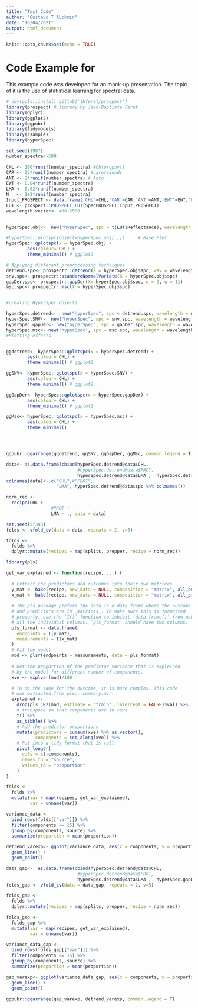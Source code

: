 ```yaml
---
title: "Test Code"
author: "Gustavo T ALckmin"
date: "16/04/2021"
output: html_document
---
```


```r
knitr::opts_chunk$set(echo = TRUE)
```


# Code Example for 

This example code was developed for an mock-up presentation. The topic of it is the use of statistical learning for spectral data.


```r
# devtools::install_gitlab('jbferet/prospect')
library(prospect) # library by Jean-Baptiste Feret
library(dplyr)
library(ggplot2)
library(ggpubr)
library(tidymodels)
library(rsample)
library(hyperSpec)
```

```r
set.seed(1987)
number_spectra<-500

CHL <- 100*runif(number_spectra) #Chlorophyll
CAR <- 25*runif(number_spectra) #caroteinods
ANT <- 2*runif(number_spectra) # Anto
EWT <- 0.04*runif(number_spectra)
LMA <- 0.02*runif(number_spectra)
N   <- 1+2*runif(number_spectra)
Input_PROSPECT <- data.frame('CHL'=CHL,'CAR'=CAR,'ANT'=ANT,'EWT'=EWT,'LMA'=LMA,'N'=N)
LUT <- prospect::PROSPECT_LUT(SpecPROSPECT,Input_PROSPECT)
wavelength.vector<- 400:2500
        

hyperSpec.obj<-  new("hyperSpec", spc = t(LUT$Reflectance), wavelength = wavelength.vector, data = LUT$Input_PROSPECT)

#hyperSpec::plotspc(object=hyperSpec.obj[,,])     # Base Plot
hyperSpec::qplotspc(x = hyperSpec.obj) + 
        aes(colour= CHL) + 
        theme_minimal() # ggplot2

```


```r
# Applying different preprocessing techniques
detrend.spc<- prospectr::detrend(X = hyperSpec.obj$spc, wav = wavelength.vector)
snv.spc<- prospectr::standardNormalVariate(X = hyperSpec.obj$spc)
gapDer.spc<- prospectr::gapDer(X= hyperSpec.obj$spc, m = 2, w = 11)
msc.spc<- prospectr::msc(X = hyperSpec.obj$spc)


#creating HyperSpec Objects

hyperSpec.detrend<-  new("hyperSpec", spc = detrend.spc, wavelength = wavelength.vector, data = LUT$Input_PROSPECT)
hyperSpec.SNV<-  new("hyperSpec", spc = snv.spc, wavelength = wavelength.vector, data = LUT$Input_PROSPECT)
hyperSpec.gapDer<- new("hyperSpec", spc = gapDer.spc, wavelength = wavelength.vector[11:2087], data = LUT$Input_PROSPECT)
hyperSpec.msc<- new("hyperSpec", spc = msc.spc, wavelength = wavelength.vector, data = LUT$Input_PROSPECT)
#Plotting effects


ggdetrend<- hyperSpec::qplotspc(x = hyperSpec.detrend) + 
        aes(colour= CHL) + 
        theme_minimal() # ggplot2

ggSNV<- hyperSpec::qplotspc(x = hyperSpec.SNV) +
        aes(colour= CHL) + 
        theme_minimal() # ggplot2

ggGapDer<- hyperSpec::qplotspc(x = hyperSpec.gapDer) +
        aes(colour= CHL) + 
        theme_minimal() # ggplot2

ggMsc<- hyperSpec::qplotspc(x = hyperSpec.msc) +
        aes(colour= CHL) + 
        theme_minimal()




ggpubr::ggarrange(ggdetrend, ggSNV, ggGapDer, ggMsc, common.legend = T)

```



```r
data<- as.data.frame(cbind(hyperSpec.detrend@data$CHL, 
                           #hyperSpec.detrend@data$PROT, 
                           hyperSpec.detrend@data$LMA ,  hyperSpec.detrend@data$spc))
colnames(data)<- c("CHL",#"PROT", 
                   "LMA", hyperSpec.detrend@data$spc %>% colnames())

norm_rec <- 
  recipe(CHL + 
                 #PROT +
                 LMA ~ ., data = data) 

set.seed(57343)
folds <- vfold_cv(data = data, repeats = 2, v=5)

folds <- 
  folds %>%
  dplyr::mutate(recipes = map(splits, prepper, recipe = norm_rec))

```



```r
library(pls)

get_var_explained <- function(recipe, ...) {
  
  # Extract the predictors and outcomes into their own matrices
  y_mat <- bake(recipe, new_data = NULL, composition = "matrix", all_outcomes())
  x_mat <- bake(recipe, new_data = NULL, composition = "matrix", all_predictors())
  
  # The pls package prefers the data in a data frame where the outcome
  # and predictors are in _matrices_. To make sure this is formatted
  # properly, use the `I()` function to inhibit `data.frame()` from making
  # all the individual columns. `pls_format` should have two columns.
  pls_format <- data.frame(
    endpoints = I(y_mat),
    measurements = I(x_mat)
  )
  # Fit the model
  mod <- plsr(endpoints ~ measurements, data = pls_format)
  
  # Get the proportion of the predictor variance that is explained
  # by the model for different number of components. 
  xve <- explvar(mod)/100 

  # To do the same for the outcome, it is more complex. This code 
  # was extracted from pls:::summary.mvr. 
  explained <- 
    drop(pls::R2(mod, estimate = "train", intercept = FALSE)$val) %>% 
    # transpose so that components are in rows
    t() %>% 
    as_tibble() %>%
    # Add the predictor proportions
    mutate(predictors = cumsum(xve) %>% as.vector(),
           components = seq_along(xve)) %>%
    # Put into a tidy format that is tall
    pivot_longer(
      cols = c(-components),
      names_to = "source",
      values_to = "proportion"
    )
}
```



```r
folds <- 
  folds %>%
  mutate(var = map(recipes, get_var_explained),
         var = unname(var))
```



```r
variance_data <- 
  bind_rows(folds[["var"]]) %>%
  filter(components <= 15) %>%
  group_by(components, source) %>%
  summarize(proportion = mean(proportion))
```


```r
detrend_varexp<- ggplot(variance_data, aes(x = components, y = proportion, col = source)) + 
  geom_line() + 
  geom_point() 
```

```r

data_gap<-  as.data.frame(cbind(hyperSpec.detrend@data$CHL, 
                           #hyperSpec.detrend@data$PROT, 
                           hyperSpec.detrend@data$LMA ,  hyperSpec.gapDer@data$spc))
folds_gap <- vfold_cv(data = data_gap, repeats = 2, v=5)

folds_gap <- 
  folds %>%
  dplyr::mutate(recipes = map(splits, prepper, recipe = norm_rec))

folds_gap <- 
  folds_gap %>%
  mutate(var = map(recipes, get_var_explained),
         var = unname(var))

```



```r
variance_data_gap <- 
  bind_rows(folds_gap[["var"]]) %>%
  filter(components <= 15) %>%
  group_by(components, source) %>%
  summarize(proportion = mean(proportion))

gap_varexp<- ggplot(variance_data_gap, aes(x = components, y = proportion, col = source)) + 
  geom_line() + 
  geom_point() 
```


```r
ggpubr::ggarrange(gap_varexp, detrend_varexp, common.legend = T)
```

